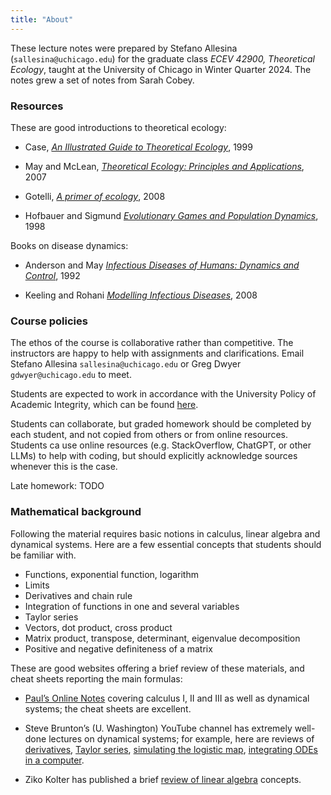 ```yaml
---
title: "About"
---
```


These lecture notes were prepared by Stefano Allesina (`sallesina@uchicago.edu`) for the graduate class *ECEV 42900, Theoretical Ecology*, taught at the University of Chicago in Winter Quarter 2024. The notes grew a set of notes from Sarah Cobey.

### Resources

These are good introductions to theoretical ecology:

- Case, [*An Illustrated Guide to Theoretical Ecology*](https://global.oup.com/ushe/product/an-illustrated-guide-to-theoretical-ecology-9780195085129?cc=us&lang=en&), 1999

- May and McLean, [*Theoretical Ecology: Principles and Applications*](https://academic.oup.com/book/42041), 2007

- Gotelli, [*A primer of ecology*](https://global.oup.com/academic/product/a-primer-of-ecology-9780878933181?cc=us&lang=en&), 2008

- Hofbauer and Sigmund [*Evolutionary Games and Population Dynamics*](https://www.cambridge.org/core/books/evolutionary-games-and-population-dynamics/A8D94EBE6A16837E7CB3CED24E1948F8), 1998

Books on disease dynamics:

- Anderson and May [*Infectious Diseases of Humans: Dynamics and Control*](https://global.oup.com/academic/product/infectious-diseases-of-humans-9780198540403?cc=us&lang=en&), 1992

- Keeling and Rohani [*Modelling Infectious Diseases*](https://press.princeton.edu/books/hardcover/9780691116174/modeling-infectious-diseases-in-humans-and-animals), 2008

### Course policies

The ethos of the course is collaborative rather than competitive. The instructors are happy to help with assignments and clarifications. Email Stefano Allesina `sallesina@uchicago.edu` or Greg Dwyer `gdwyer@uchicago.edu` to meet. 

Students are expected to work in accordance with the University Policy of Academic Integrity, which can be found [here](https://college.uchicago.edu/student-services/academic-integrity-student-conduct).

Students can collaborate, but graded homework should be completed by each student, and not copied from others or from online resources. Students ca use online resources (e.g. StackOverflow, ChatGPT, or other LLMs) to help with coding, but should explicitly acknowledge sources whenever this is the case.

Late homework: TODO 


### Mathematical background

Following the material requires basic notions in calculus, linear algebra and dynamical systems. Here are a few essential concepts that students should be familiar with.

- Functions, exponential function, logarithm
- Limits
- Derivatives and chain rule
- Integration of functions in one and several variables
- Taylor series
- Vectors, dot product, cross product
- Matrix product, transpose, determinant, eigenvalue decomposition
- Positive and negative definiteness of a matrix

These are good websites offering a brief review of these materials, and cheat sheets reporting the main formulas:

- [Paul's Online Notes](https://tutorial.math.lamar.edu/) covering calculus I, II and III as well as dynamical systems; the cheat sheets are excellent.

- Steve Brunton's (U. Washington) YouTube channel has extremely well-done lectures on dynamical systems; for example, here are reviews of [derivatives](https://www.youtube.com/watch?v=-NhgElcA3K8), [Taylor series](https://www.youtube.com/watch?v=ebfOSDj4j3I), [simulating the logistic map](https://www.youtube.com/watch?v=_BvAkyuWhOI), [integrating ODEs in a computer](https://www.youtube.com/watch?v=W-wxKgjBDnc).

- Ziko Kolter has published a brief [review of linear algebra](https://cs229.stanford.edu/section/cs229-linalg.pdf) concepts.





